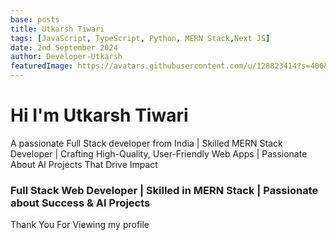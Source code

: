 ```yaml
---
base: posts
title: Utkarsh Tiwari
tags: [JavaScript, TypeScript, Python, MERN Stack,Next JS]
date: 2nd September 2024
author: Developer-Utkarsh
featuredImage: https://avatars.githubusercontent.com/u/128823414?s=400&u=84399792b7ad20c08d527467d9aea4f8ae561b44&v=4
---
```


# Hi  I'm Utkarsh Tiwari
A passionate Full Stack developer from India | Skilled MERN Stack Developer | Crafting High-Quality, User-Friendly Web Apps | Passionate About AI Projects That Drive Impact </p>


### Full Stack Web Developer | Skilled in MERN Stack | Passionate about Success & AI Projects

Thank You For Viewing my profile

#



